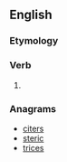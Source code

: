 ==English==

===Etymology===
{{suffix|cry|est|lang=en}}

===Verb===
{{head|en|verb form}}

# {{en-archaic second-person singular of|cry}}

===Anagrams===
* [[citers#English|citers]]
* [[steric#English|steric]]
* [[trices#English|trices]]